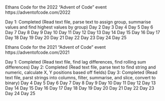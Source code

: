 Ethans Code for the 2022 "Advent of Code" event 
https://adventofcode.com/2022

Day 1: Completed 
(Read text file, parse text to assign group, summarise values and find highest values by group)
Day 2
Day 3
Day 4
Day 5
Day 6
Day 7
Day 8
Day 9
Day 10
Day 11
Day 12
Day 13
Day 14
Day 15
Day 16
Day 17
Day 18
Day 19
Day 20
Day 21
Day 22
Day 23
Day 24
Day 25

Ethans Code for the 2021 "Advent of Code" event 
https://adventofcode.com/2021

Day 1: Completed 
(Read text file, find lag differences, find rolling sum differences)
Day 2: Completed
(Read text file, parse text to find string and numeric, calculate X, Y positions based off fields)
Day 3: Completed
(Read text file, parst strings into columns, filter, summarise, and slice, convert to binary)
Day 4
Day 5
Day 6
Day 7
Day 8
Day 9
Day 10
Day 11
Day 12
Day 13
Day 14
Day 15
Day 16
Day 17
Day 18
Day 19
Day 20
Day 21
Day 22
Day 23
Day 24
Day 25
